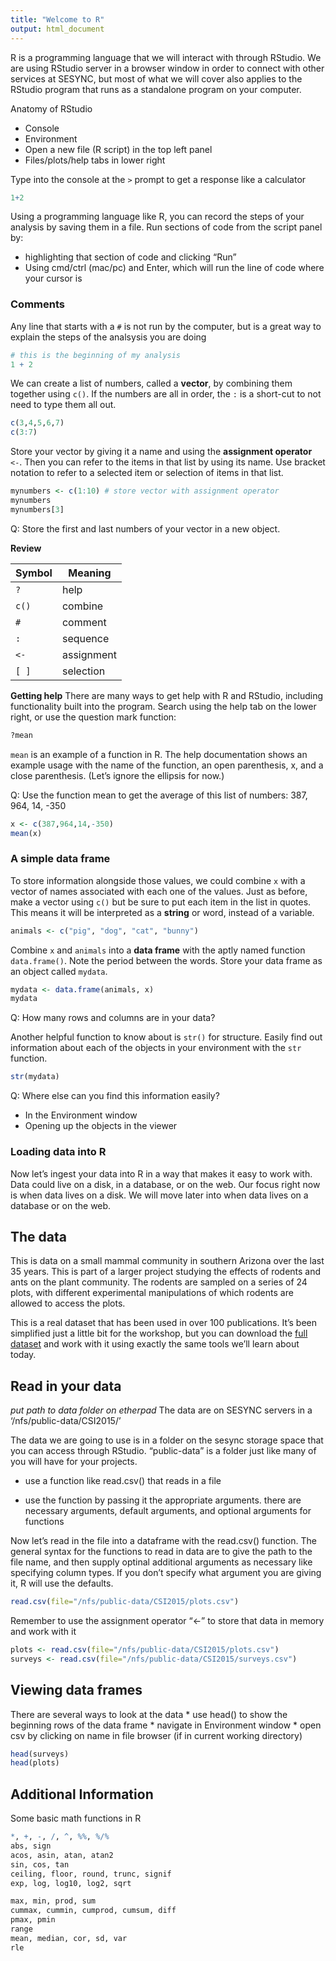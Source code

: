```yaml
---
title: "Welcome to R"
output: html_document
---
```


R is a programming language that we will interact with through RStudio. We are using RStudio server in a browser window in order to connect with other services at SESYNC, but most of what we will cover also applies to the RStudio program that runs as a standalone program on your computer. 

Anatomy of RStudio

* Console
* Environment
* Open a new file (R script) in the top left panel
* Files/plots/help tabs in lower right

Type into the console at the `>` prompt to get a response like a calculator

```r
1+2
```

Using a programming language like R, you can record the steps of your analysis by saving them in a file. Run sections of code from the script panel by:

* highlighting that section of code and clicking "Run"
* Using cmd/ctrl (mac/pc) and Enter, which will run the line of code where your cursor is

### Comments

Any line that starts with a `#` is not run by the computer, but is a great way to explain the steps of the analsysis you are doing

```r
# this is the beginning of my analysis
1 + 2
```

We can create a list of numbers, called a **vector**, by combining them together using `c()`. If the numbers are all in order, the `:` is a short-cut to not need to type them all out. 

```r
c(3,4,5,6,7)
c(3:7)
```

Store your vector by giving it a name and using the **assignment operator** `<-`. Then you can refer to the items in that list by using its name. Use bracket notation to refer to a selected item or selection of items in that list. 

```r
mynumbers <- c(1:10) # store vector with assignment operator
mynumbers
mynumbers[3]
```

Q: Store the first and last numbers of your vector in a new object.

__Review__

| Symbol | Meaning |
| -------|---------|
| `?` | help |
| `c()` | combine |
| `#` | comment | 
| `:` | sequence |
| `<-` | assignment |
| `[ ]` | selection |


**Getting help**
There are many ways to get help with R and RStudio, including functionality built into the program. Search using the help tab on the lower right, or use the question mark function:

```r
?mean
```

`mean` is an example of a function in R. The help documentation shows an example usage with the name of the function, an open parenthesis, x, and a close parenthesis. (Let's ignore the ellipsis for now.)


Q: Use the function mean to get the average of this list of numbers: 387, 964, 14, -350

```r
x <- c(387,964,14,-350)
mean(x)
```

### A simple data frame

To store information alongside those values, we could combine `x` with a vector of names associated with each one of the values. Just as before, make a vector using `c()` but be sure to put each item in the list in quotes. This means it will be interpreted as a **string** or word, instead of a variable. 

```r
animals <- c("pig", "dog", "cat", "bunny") 
```

Combine `x` and `animals` into a **data frame** with the aptly named function `data.frame()`. Note the period between the words. Store your data frame as an object called `mydata`.


```r
mydata <- data.frame(animals, x)
mydata
```

Q: How many rows and columns are in your data?

Another helpful function to know about is `str()` for structure. Easily find out information about each of the objects in your environment with the `str` function. 


```r
str(mydata)
```

Q: Where else can you find this information easily?

* In the Environment window
* Opening up the objects in the viewer

### Loading data into R

Now let's ingest your data into R in a way that makes it easy to work with. Data could live on a disk, in a database, or on the web. Our focus right now is when data lives on a disk. We will move later into when data lives on a database or on the web.

The data
--------

This is data on a small mammal community in southern Arizona over the last 35 years.  This is part of a larger project studying the effects of rodents and ants on the plant community.  The rodents are sampled on a series of 24 plots, with different experimental manipulations of which rodents are allowed to access the plots.

This is a real dataset that has been used in over 100 publications.  It's been simplified just a little bit for the workshop, but you can download the [full dataset](http://esapubs.org/archive/ecol/E090/118/) and work with it using exactly the same tools we'll learn about today.

## Read in your data

_put path to data folder on etherpad_
The data are on SESYNC servers in a '/nfs/public-data/CSI2015/'

The data we are going to use is in a folder on the sesync storage space that you can access through RStudio. "public-data" is a folder just like many of you will have for your projects. 


* use a function like read.csv() that reads in a file

* use the function by passing it the appropriate arguments. there are necessary arguments, default arguments, and optional arguments for functions

Now let's read in the file into a dataframe with the read.csv() function. The general syntax for the functions to read in data are to give the path to the file name, and then supply optinal additional arguments as necessary like specifying column types. If you don't specify what argument you are giving it, R will use the defaults. 


``` r
read.csv(file="/nfs/public-data/CSI2015/plots.csv")
```

Remember to use the assignment operator "<-" to store that data in memory and work with it

``` r
plots <- read.csv(file="/nfs/public-data/CSI2015/plots.csv")
surveys <- read.csv(file="/nfs/public-data/CSI2015/surveys.csv")
``` 


## Viewing data frames

There are several ways to look at the data
* use head() to show the beginning rows of the data frame
* navigate in Environment window
* open csv by clicking on name in file browser (if in current working directory)

``` r
head(surveys)
head(plots)
``` 



Additional Information
--------------------------

Some basic math functions in R

```r
*, +, -, /, ^, %%, %/%
abs, sign
acos, asin, atan, atan2
sin, cos, tan
ceiling, floor, round, trunc, signif
exp, log, log10, log2, sqrt

max, min, prod, sum
cummax, cummin, cumprod, cumsum, diff
pmax, pmin
range
mean, median, cor, sd, var
rle
```
